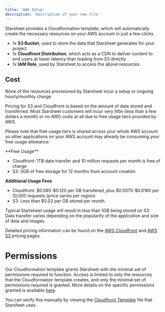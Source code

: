 ```yaml
---
title: 'AWS Setup'
description: 'Description of your new file.'
---
```


Starsheet provides a Cloudformation template, which will automatically create the necessary resources on your AWS account in just a few clicks. 

- 1x **S3 Bucket**, used to store the data that Starsheet generates for your project
- 1x **Cloudfront Distribution**, which acts as a CDN to deliver content to end users at lower latency than loading from S3 directly
- 1x **IAM Role**, used by Starsheet to access the above resources. 

## Cost

None of the resources provisioned by Starsheet incur a setup or ongoing hourly/monthly charge. 

Pricing for S3 and Cloudfront is based on the amount of data stored and transferred. Most Starsheet customers will incur very little (less than a few dollars a month) or no AWS costs at all due to free usage tiers provided by AWS. 

<Tip>Please note that free usage tiers is shared across your whole AWS account so other applications on your AWS account may already be consuming your free usage allowance. </Tip>

<Accordion title="Additional AWS pricing information">
  **Free Usage**

  - Cloudfront: 1TB data transfer and 10 million requests per month is free of charge
  - S3: 5GB of free storage for 12 months from account creation 

  **Additional Usage Fees**

  - Cloudfront: \$0.085-\$0.120 per GB transfered, plus \$0.0075-$0.0160 per 10,000 requests (price varies per region)
  - S3: Less than $0.03 per GB stored per month. 
  
  Typical Startsheet usage will result in less than 1GB being stored on S3. Data transfer varies depending on the popularity of the application and size of data and images. 

  Detailed pricing information can be found on the [AWS Cloudfront](https://aws.amazon.com/cloudfront/pricing/) and [AWS S3](https://aws.amazon.com/s3/pricing/?nc=sn&loc=4) pricing pages. 
</Accordion>

# Permissions

Our Cloudformation template grants Starsheet with the minimal set of permissions required to function. Access is limited to only the resources that the Cloudformation template creates, and only the minimal set of permissions required is granted. More details on the specific permissions granted is available [here](AWS%20Permissions.md). 

You can verify this manually by viewing the [Cloudfront Template](https://starsheet-cloudformation-templates.s3.amazonaws.com/latest.json) file that Starsheet uses. 






